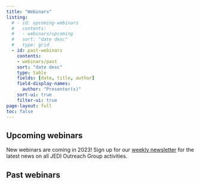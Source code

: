 ```yaml
---
title: "Webinars"
listing:
  # - id: upcoming-webinars
  #   contents: 
  #   - webinars/upcoming
  #   sort: "date desc"
  #   type: grid
  - id: past-webinars
    contents: 
    - webinars/past
    sort: "date desc"
    type: table
    fields: [date, title, author]
    field-display-names: 
      author: "Presenter(s)"
    sort-ui: true
    filter-ui: true
page-layout: full
toc: false
---
```

## Upcoming webinars
New webinars are coming in 2023! Sign up for our [weekly newsletter](weekly-newsletter.qmd) for the latest news on all JEDI Outreach Group activities.  

<!-- ::: {#upcoming-webinars}
::: -->

## Past webinars

::: {#past-webinars}
:::